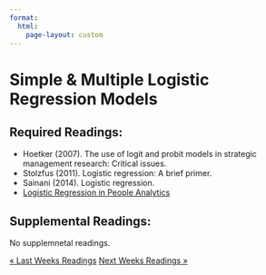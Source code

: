 ```yaml
---
format: 
  html:
    page-layout: custom
---
```

<div class="page-readings">
<h1 class="h1-reading"> Simple & Multiple Logistic Regression Models</h1>
<h2 class="h2-reading">Required Readings:</h2>
<ul class="ul-reading">
<li>Hoetker (2007). The use of logit and probit models in strategic management research: Critical issues.</li>
<li>Stolzfus (2011). Logistic regression: A brief primer.</li>
<li>Sainani (2014). Logistic regression.</li>
<li><a href = "https://peopleanalytics-regression-book.org/bin-log-reg.html">Logistic Regression in People Analytics</a></li>
</ul>

<h2 class="h2-reading">Supplemental Readings:</h2>
No supplemnetal readings.
<ul class="ul-reading">

</ul>

<div class = "prev-next-container">
<a class="prev-next" href="reading-2.html">&laquo; Last Weeks Readings</a>
<a class="prev-next" href="reading-4.html">Next Weeks Readings &raquo;</a>
</div>

</div>